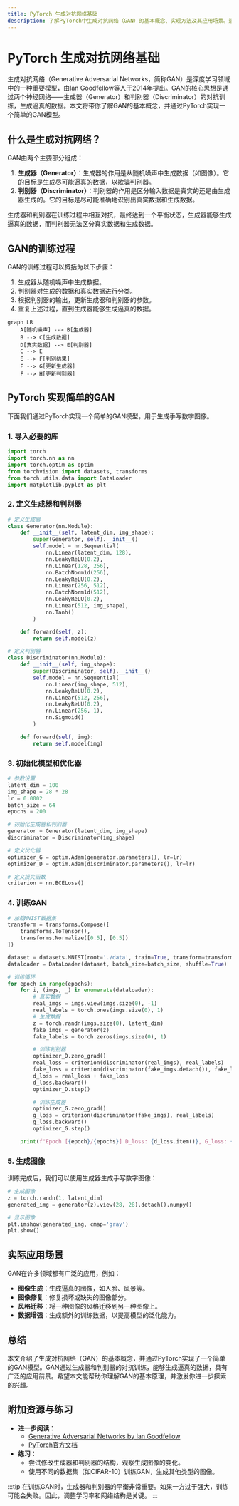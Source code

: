 ```yaml
---
title: PyTorch 生成对抗网络基础
description: 了解PyTorch中生成对抗网络（GAN）的基本概念、实现方法及其应用场景。适合初学者入门。
---
```


# PyTorch 生成对抗网络基础

生成对抗网络（Generative Adversarial Networks，简称GAN）是深度学习领域中的一种重要模型，由Ian Goodfellow等人于2014年提出。GAN的核心思想是通过两个神经网络——生成器（Generator）和判别器（Discriminator）的对抗训练，生成逼真的数据。本文将带你了解GAN的基本概念，并通过PyTorch实现一个简单的GAN模型。

## 什么是生成对抗网络？

GAN由两个主要部分组成：
1. **生成器（Generator）**：生成器的作用是从随机噪声中生成数据（如图像）。它的目标是生成尽可能逼真的数据，以欺骗判别器。
2. **判别器（Discriminator）**：判别器的作用是区分输入数据是真实的还是由生成器生成的。它的目标是尽可能准确地识别出真实数据和生成数据。

生成器和判别器在训练过程中相互对抗，最终达到一个平衡状态，生成器能够生成逼真的数据，而判别器无法区分真实数据和生成数据。

## GAN的训练过程

GAN的训练过程可以概括为以下步骤：
1. 生成器从随机噪声中生成数据。
2. 判别器对生成的数据和真实数据进行分类。
3. 根据判别器的输出，更新生成器和判别器的参数。
4. 重复上述过程，直到生成器能够生成逼真的数据。

```mermaid
graph LR
    A[随机噪声] --> B[生成器]
    B --> C[生成数据]
    D[真实数据] --> E[判别器]
    C --> E
    E --> F[判别结果]
    F --> G[更新生成器]
    F --> H[更新判别器]
```

## PyTorch 实现简单的GAN

下面我们通过PyTorch实现一个简单的GAN模型，用于生成手写数字图像。

### 1. 导入必要的库

```python
import torch
import torch.nn as nn
import torch.optim as optim
from torchvision import datasets, transforms
from torch.utils.data import DataLoader
import matplotlib.pyplot as plt
```

### 2. 定义生成器和判别器

```python
# 定义生成器
class Generator(nn.Module):
    def __init__(self, latent_dim, img_shape):
        super(Generator, self).__init__()
        self.model = nn.Sequential(
            nn.Linear(latent_dim, 128),
            nn.LeakyReLU(0.2),
            nn.Linear(128, 256),
            nn.BatchNorm1d(256),
            nn.LeakyReLU(0.2),
            nn.Linear(256, 512),
            nn.BatchNorm1d(512),
            nn.LeakyReLU(0.2),
            nn.Linear(512, img_shape),
            nn.Tanh()
        )

    def forward(self, z):
        return self.model(z)

# 定义判别器
class Discriminator(nn.Module):
    def __init__(self, img_shape):
        super(Discriminator, self).__init__()
        self.model = nn.Sequential(
            nn.Linear(img_shape, 512),
            nn.LeakyReLU(0.2),
            nn.Linear(512, 256),
            nn.LeakyReLU(0.2),
            nn.Linear(256, 1),
            nn.Sigmoid()
        )

    def forward(self, img):
        return self.model(img)
```

### 3. 初始化模型和优化器

```python
# 参数设置
latent_dim = 100
img_shape = 28 * 28
lr = 0.0002
batch_size = 64
epochs = 200

# 初始化生成器和判别器
generator = Generator(latent_dim, img_shape)
discriminator = Discriminator(img_shape)

# 定义优化器
optimizer_G = optim.Adam(generator.parameters(), lr=lr)
optimizer_D = optim.Adam(discriminator.parameters(), lr=lr)

# 定义损失函数
criterion = nn.BCELoss()
```

### 4. 训练GAN

```python
# 加载MNIST数据集
transform = transforms.Compose([
    transforms.ToTensor(),
    transforms.Normalize([0.5], [0.5])
])

dataset = datasets.MNIST(root='./data', train=True, transform=transform, download=True)
dataloader = DataLoader(dataset, batch_size=batch_size, shuffle=True)

# 训练循环
for epoch in range(epochs):
    for i, (imgs, _) in enumerate(dataloader):
        # 真实数据
        real_imgs = imgs.view(imgs.size(0), -1)
        real_labels = torch.ones(imgs.size(0), 1)
        # 生成数据
        z = torch.randn(imgs.size(0), latent_dim)
        fake_imgs = generator(z)
        fake_labels = torch.zeros(imgs.size(0), 1)

        # 训练判别器
        optimizer_D.zero_grad()
        real_loss = criterion(discriminator(real_imgs), real_labels)
        fake_loss = criterion(discriminator(fake_imgs.detach()), fake_labels)
        d_loss = real_loss + fake_loss
        d_loss.backward()
        optimizer_D.step()

        # 训练生成器
        optimizer_G.zero_grad()
        g_loss = criterion(discriminator(fake_imgs), real_labels)
        g_loss.backward()
        optimizer_G.step()

    print(f"Epoch [{epoch}/{epochs}] D_loss: {d_loss.item()}, G_loss: {g_loss.item()}")
```

### 5. 生成图像

训练完成后，我们可以使用生成器生成手写数字图像：

```python
# 生成图像
z = torch.randn(1, latent_dim)
generated_img = generator(z).view(28, 28).detach().numpy()

# 显示图像
plt.imshow(generated_img, cmap='gray')
plt.show()
```

## 实际应用场景

GAN在许多领域都有广泛的应用，例如：
- **图像生成**：生成逼真的图像，如人脸、风景等。
- **图像修复**：修复损坏或缺失的图像部分。
- **风格迁移**：将一种图像的风格迁移到另一种图像上。
- **数据增强**：生成额外的训练数据，以提高模型的泛化能力。

## 总结

本文介绍了生成对抗网络（GAN）的基本概念，并通过PyTorch实现了一个简单的GAN模型。GAN通过生成器和判别器的对抗训练，能够生成逼真的数据，具有广泛的应用前景。希望本文能帮助你理解GAN的基本原理，并激发你进一步探索的兴趣。

## 附加资源与练习

- **进一步阅读**：
  - [Generative Adversarial Networks by Ian Goodfellow](https://arxiv.org/abs/1406.2661)
  - [PyTorch官方文档](https://pytorch.org/docs/stable/index.html)
- **练习**：
  - 尝试修改生成器和判别器的结构，观察生成图像的变化。
  - 使用不同的数据集（如CIFAR-10）训练GAN，生成其他类型的图像。

:::tip
在训练GAN时，生成器和判别器的平衡非常重要。如果一方过于强大，训练可能会失败。因此，调整学习率和网络结构是关键。
:::